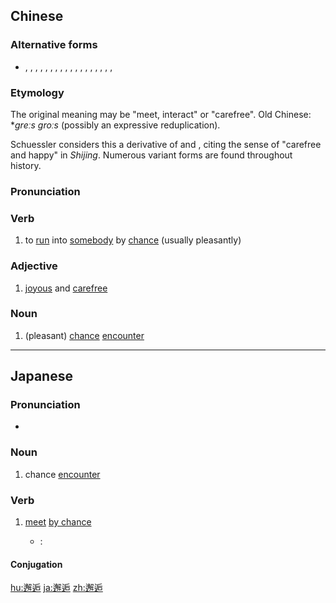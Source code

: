 ==Chinese==
{{zh-forms}}

===Alternative forms===
* {{zh-l|*解覯}}, {{zh-l|*解遘}}, {{zh-l|*邂遘}}, {{zh-l|*邂覯}}, {{zh-l|*薢茩}}, {{zh-l|*解垢}}, {{zh-l|*迦逅}}, {{zh-l|*解構}}, {{zh-l|*解搆}}, {{zh-l|*解后}}, {{zh-l|*解詬}}, {{zh-l|*喫詬}}, {{zh-l|*解果}}, {{zh-l|*蟹螺}}, {{zh-l|*蟹堁}}, {{zh-l|*㙰堁}}, {{zh-l|*雞堁}}, {{zh-l|*謑詬}}, {{zh-l|*䜁詬}}

===Etymology===
The original meaning may be "meet, interact" or "carefree". Old Chinese: *''greːs groːs'' (possibly an expressive reduplication).

Schuessler considers this a derivative of {{zh-l|*解|to loosen}} and {{zh-l|*懈|lazy, remiss}}, citing the sense of "carefree and happy" in ''Shijing''. Numerous variant forms are found throughout history.

===Pronunciation===
{{zh-pron
|m=xiè逅
|c=haai5 hau6
|md=hâi-hâiu
|w=3hha hheu
|mc=y
|oc=y
|cat=v,n
}}

===Verb===
{{zh-verb}}

# to [[run]] into [[somebody]] by [[chance]] (usually pleasantly)
#: {{zh-x|等 車 的 他 邂逅 了 一 名 女孩。|He '''encountered''' a girl while waiting for a bus.}}
#: {{zh-x|邂逅 相{xiāng}遇，適 我 願 兮。|We '''met together accidentally''', and so my desire was satisfied.|CL|ref=Shijing}}

===Adjective===
{{zh-adj}}

# {{lb|zh|archaic}} [[joyous]] and [[carefree]]

===Noun===
{{zh-noun}}

# (pleasant) [[chance]] [[encounter]]
#: {{zh-x|如 一 場 美麗 的 邂逅|as beautiful as a '''chance encounter'''}}

----

==Japanese==
{{ja-kanjitab|かい|こう|yomi=on}}

===Pronunciation===
* {{ja-pron|かいこう|yomi=o}}

===Noun===
{{ja-noun|かいこう}}

# chance [[encounter]]

===Verb===
{{ja-verb-suru|tr=intrans|かいこう}}

# [[meet]] [[by chance]]
#* {{RQ:I am a cat}}:
#*: {{ja-usex|その後吾輩は度々黒と邂逅する。|その ご わがはい は たびたび くろ と かいこう する。|After that, I bumped into the black cat from time to time.}}

====Conjugation====
{{ja-suru|かいこう}}

[[hu:邂逅]]
[[ja:邂逅]]
[[zh:邂逅]]